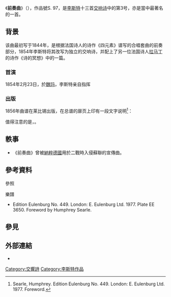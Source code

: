《'''前奏曲'''》（{{lang-fr|Les préludes}}），作品號S. 97，是[[弗兰兹·李斯特|李斯特]]十三首[[交响诗|交响诗]]中的第3号，亦是當中最著名的一首。

== 背景 ==
该曲最初写于1844年，是根据法国诗人{{le|約瑟夫·奥特朗|Joseph Autran}}的诗作《四元素》谱写的合唱套曲的前奏部分，1854年李斯特将其改写为独立的交响诗，并配上了另一位法国诗人[[阿尔方斯·德·拉马丁|拉马丁]]的诗作《诗的冥想》中的一篇。

=== 首演 ===
1854年2月23日，於[[魏玛|魏玛]]，李斯特亲自指挥

=== 出版 ===
1856年曲谱在莱比锡出版，在总谱的扉页上印有一段文字说明<ref>Searle, Humphrey. Edition Eulenburg No. 449. London: E. Eulenburg Ltd. 1977. Foreword.</ref>：

{{quotation|
Notre vie est-elle autre chose qu’une série de préludes à ce chant inconnu dont la mort entonne la première et solennelle note? - L’amour forme l’aurore enchantée de toute existence; mais quelle est la destinée où les premières voluptés du bonheur ne sont point interrompues par quelque orage, dont le souffle mortel dissipe ses belles illusions, dont la fondre fatale consume son autel, et quelle est l’âme cruellement blessée qui, au sortir d’une de ces tempêtes, ne cherche à reposer ses souvenirs dans le calme si doux de la vie des champs? Cependant l’homme ne se résigne guère à goûter longtemps la bienfaisante tiédeur qui l’a d’abord charmé au sein de la nature, et lorsque la trompette a jeté le signal des alarmes, il court au poste périlleux quelle que soit la guerre qui l’appelle à ses rangs, afin de retrouver dans le combat la pleine conscience de lui-même et l’entière possession de ses forces.

我们的一生，不就是由死神敲出头一个庄严音符的无名之歌的一系列前奏吗？爱情是每一颗心最向往的曙光，暴风雨猛烈的冲击驱散了青春的幻想，它那致命的雷电毁灭了神圣的祭坛，可是，最初感到的愉悦与欢乐不受到暴风雨的干扰的那种命运在哪里呢？有没有这样一颗遭受过残酷折磨的心灵，当暴风雨一过去而它却不从田园生活的宁静中去寻找抚慰呢？然而，看来人们很少会长久安于昔日投入大自然怀抱时所获得的那种温柔与平静；一当号角长鸣，他便急速奔向召唤着他的危险岗位，以便在战斗中完全恢复自信，并充分发挥他的力量。
}}

值得注意的是，{{cn|这段文字并不是拉马丁的诗作}}。

== 軼事 ==
* 《前奏曲》曾被[[納粹德國|納粹德國]]用於二戰時入侵蘇聯的宣傳曲。

== 參考資料 ==
;參照
{{Reflist}}

;樂譜
* Edition Eulenburg No. 449. London: E. Eulenburg Ltd. 1977. Plate EE 3650. Foreword by Humphrey Searle.

== 參見 ==
{{portal|古典音樂}}

== 外部連結 ==
* {{IMSLP|work=Les préludes, S.97 (Liszt, Franz)|cname=李斯特《前奏曲》}}

{{古典音乐小作品}}

{{Authority control}}

{{DEFAULTSORT:Preludes, Les}}
[[Category:交響詩|Category:交響詩]]
[[Category:李斯特作品|Category:李斯特作品]]